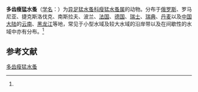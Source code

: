 {{Speciesbox
| name = 多齿瘦猛水蚤
| status = 
| status_system = 
| image = 
| genus = Bryocamptus
| species = vejdovskyi
| authority = (Mrazek, 1893)<ref name='id12510'>{{cite web| url =http://www.bioinfo.cn/db05/BjdwSpecies.php?action=view&id=12510| title =多齿瘦猛水蚤| work =《中国动物物种编目数据库》| publisher =中国科学院微生物研究所| author =中国科学院动物研究所| accessdate =2009-04-28| deadurl =yes| archiveurl =https://web.archive.org/web/20160305035936/http://www.bioinfo.cn/db05/BjdwSpecies.php?action=view&id=12510| archivedate =2016-03-05}}</ref>
}}

'''多齿瘦猛水蚤'''（[[学名|学名]]：{{lang|la|''Bryocamptus vejdovskyi''}}）为[[异足猛水蚤科|异足猛水蚤科]][[瘦猛水蚤属|瘦猛水蚤属]]的动物。分布于[[俄罗斯|俄罗斯]]、罗马尼亚、捷克斯洛伐克、南斯拉夫、波兰、[[法国|法国]]、[[德国|德国]]、[[瑞士|瑞士]]、[[瑞典|瑞典]]、[[丹麦|丹麦]]以及[[中国大陆|中国大陆]]的[[云南|云南]]、[[黑龙江|黑龙江]]等地，常见于小型水域及较大水域的沿岸带以及在间歇性的水域中亦有分布。<ref name='id12510'/>

== 参考文献 ==
{{reflist}}

{{Wikispecies|Bryocamptus vejdovskyi}}
{{Taxonbar|from=Q6557573}}

[[Category:瘦猛水蚤属|多齿瘦猛水蚤]]


{{节肢动物小作品}}